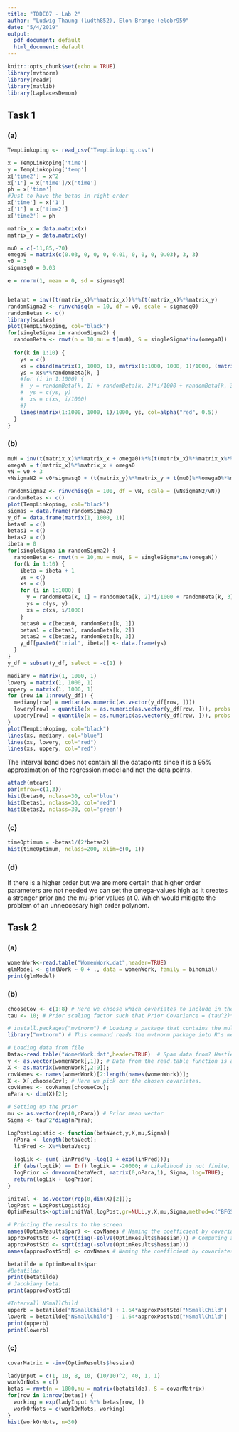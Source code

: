 ```yaml
---
title: "TDDE07 - Lab 2"
author: "Ludwig Thaung (ludth852), Elon Brange (elobr959"
date: "5/4/2019"
output:
  pdf_document: default
  html_document: default
---
```


```r
knitr::opts_chunk$set(echo = TRUE)
library(mvtnorm)
library(readr)
library(matlib)
library(LaplacesDemon)
```

## Task 1
### (a)
```r
TempLinkoping <- read_csv("TempLinkoping.csv")

x = TempLinkoping['time']
y = TempLinkoping['temp']
x['time2'] = x^2
x['1'] = x['time']/x['time']
ph = x['time']
#Just to have the betas in right order
x['time'] = x['1']
x['1'] = x['time2']
x['time2'] = ph

matrix_x = data.matrix(x)
matrix_y = data.matrix(y)

mu0 = c(-11,85,-70)
omega0 = matrix(c(0.03, 0, 0, 0, 0.01, 0, 0, 0, 0.03), 3, 3)
v0 = 3
sigmasq0 = 0.03

e = rnorm(1, mean = 0, sd = sigmasq0)


betahat = inv((t(matrix_x)%*%matrix_x))%*%(t(matrix_x)%*%matrix_y) 
randomSigma2 <- rinvchisq(n = 10, df = v0, scale = sigmasq0)
randomBetas <- c()
library(scales)
plot(TempLinkoping, col="black") 
for(singleSigma in randomSigma2) {
  randomBeta <- rmvt(n = 10,mu = t(mu0), S = singleSigma*inv(omega0))
  
  for(k in 1:10) {
    ys = c()
    xs = cbind(matrix(1, 1000, 1), matrix(1:1000, 1000, 1)/1000, (matrix(1:1000, 1000, 1)/1000)^2)
    ys = xs%*%randomBeta[k, ]
    #for (i in 1:1000) {
    #  y = randomBeta[k, 1] + randomBeta[k, 2]*i/1000 + randomBeta[k, 3]*(i/1000)^2
    #  ys = c(ys, y)
    #  xs = c(xs, i/1000)
    #}
    lines(matrix(1:1000, 1000, 1)/1000, ys, col=alpha("red", 0.5)) 
  }
}
```

### (b)
```r
muN = inv(t(matrix_x)%*%matrix_x + omega0)%*%(t(matrix_x)%*%matrix_x%*%betahat + omega0%*%mu0)
omegaN = t(matrix_x)%*%matrix_x + omega0
vN = v0 + 3
vNsigmaN2 = v0*sigmasq0 + (t(matrix_y)%*%matrix_y + t(mu0)%*%omega0%*%mu0 - t(muN)%*%omegaN%*%muN)

randomSigma2 <- rinvchisq(n = 100, df = vN, scale = (vNsigmaN2/vN))
randomBetas <- c()
plot(TempLinkoping, col="black")
sigmas = data.frame(randomSigma2)
y_df = data.frame(matrix(1, 1000, 1))
betas0 = c()
betas1 = c()
betas2 = c()
ibeta = 0
for(singleSigma in randomSigma2) {
  randomBeta <- rmvt(n = 10,mu = muN, S = singleSigma*inv(omegaN))
  for(k in 1:10) {
    ibeta = ibeta + 1
    ys = c()
    xs = c()
    for (i in 1:1000) {
      y = randomBeta[k, 1] + randomBeta[k, 2]*i/1000 + randomBeta[k, 3]*(i/1000)^2
      ys = c(ys, y)
      xs = c(xs, i/1000)
    }
    betas0 = c(betas0, randomBeta[k, 1])
    betas1 = c(betas1, randomBeta[k, 2])
    betas2 = c(betas2, randomBeta[k, 3])
    y_df[paste0("trial", ibeta)] <- data.frame(ys)
  }
}
y_df = subset(y_df, select = -c(1) )

mediany = matrix(1, 1000, 1)
lowery = matrix(1, 1000, 1)
uppery = matrix(1, 1000, 1)
for (row in 1:nrow(y_df)) {
  mediany[row] = median(as.numeric(as.vector(y_df[row, ])))
  lowery[row] = quantile(x = as.numeric(as.vector(y_df[row, ])), probs = 0.025)
  uppery[row] = quantile(x = as.numeric(as.vector(y_df[row, ])), probs = 0.975)
}
plot(TempLinkoping, col="black")
lines(xs, mediany, col="blue")
lines(xs, lowery, col="red")
lines(xs, uppery, col="red")

```

The interval band does not contain all the datapoints since it is a 95% approximation of the regression model and not the data points.

```r
attach(mtcars)
par(mfrow=c(1,3))
hist(betas0, nclass=30, col='blue')
hist(betas1, nclass=30, col='red')
hist(betas2, nclass=30, col='green')
```
\newpage

### (c)
```r
timeOptimum = -betas1/(2*betas2)
hist(timeOptimum, nclass=200, xlim=c(0, 1))
```

### (d)
If there is a higher order but we are more certain that higher order parameters are not needed we can set the omega-values high as it creates a stronger prior and the mu-prior values at 0. Which would mitigate the problem of an unneccesary high order polynom.

\newpage

## Task 2
### (a)
```r
womenWork<-read.table("WomenWork.dat",header=TRUE)  
glmModel <- glm(Work ~ 0 + ., data = womenWork, family = binomial)
print(glmModel)

```


### (b)
```r
chooseCov <- c(1:8) # Here we choose which covariates to include in the model
tau <- 10; # Prior scaling factor such that Prior Covariance = (tau^2)*I

# install.packages("mvtnorm") # Loading a package that contains the multivariate normal pdf
library("mvtnorm") # This command reads the mvtnorm package into R's memory. NOW we can use dmvnorm function.

# Loading data from file
Data<-read.table("WomenWork.dat",header=TRUE)  # Spam data from? Hastie et al.
y <- as.vector(womenWork[,1]); # Data from the read.table function is a data frame. Let's convert y and X to vector and matrix.
X <- as.matrix(womenWork[,2:9]);
covNames <- names(womenWork)[2:length(names(womenWork))];
X <- X[,chooseCov]; # Here we pick out the chosen covariates.
covNames <- covNames[chooseCov];
nPara <- dim(X)[2];

# Setting up the prior
mu <- as.vector(rep(0,nPara)) # Prior mean vector
Sigma <- tau^2*diag(nPara);

LogPostLogistic <- function(betaVect,y,X,mu,Sigma){ 
  nPara <- length(betaVect);
  linPred <- X%*%betaVect;
  
  logLik <- sum( linPred*y -log(1 + exp(linPred)));
  if (abs(logLik) == Inf) logLik = -20000; # Likelihood is not finite, stear the optimizer away from here!
  logPrior <- dmvnorm(betaVect, matrix(0,nPara,1), Sigma, log=TRUE);
  return(logLik + logPrior)
}

initVal <- as.vector(rep(0,dim(X)[2])); 
logPost = LogPostLogistic;
OptimResults<-optim(initVal,logPost,gr=NULL,y,X,mu,Sigma,method=c("BFGS"),control=list(fnscale=-1),hessian=TRUE)

# Printing the results to the screen
names(OptimResults$par) <- covNames # Naming the coefficient by covariates
approxPostStd <- sqrt(diag(-solve(OptimResults$hessian))) # Computing approximate standard deviations.
approxPostStd <- sqrt(diag(-solve(OptimResults$hessian)))
names(approxPostStd) <- covNames # Naming the coefficient by covariates

betatilde = OptimResults$par
#Betatilde:
print(betatilde)
# Jacobiany beta:
print(approxPostStd) 

#Intervall NSmallChild
upperb = betatilde["NSmallChild"] + 1.64*approxPostStd["NSmallChild"]
lowerb = betatilde["NSmallChild"] - 1.64*approxPostStd["NSmallChild"]
print(upperb)
print(lowerb)
```

### (c)
```r
covarMatrix = -inv(OptimResults$hessian)

ladyInput = c(1, 10, 8, 10, (10/10)^2, 40, 1, 1)
workOrNots = c()
betas = rmvt(n = 1000,mu = matrix(betatilde), S = covarMatrix)
for(row in 1:nrow(betas)) {
  working = exp(ladyInput %*% betas[row, ])
  workOrNots = c(workOrNots, working)
}
hist(workOrNots, n=30)
```

